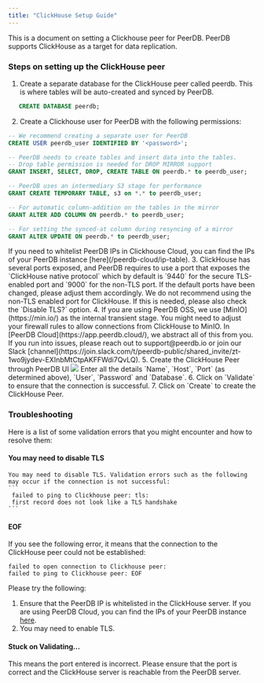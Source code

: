 ```yaml
---
title: "ClickHouse Setup Guide"
---
```


This is a document on setting a Clickhouse peer for PeerDB. PeerDB supports ClickHouse as a target for data replication.
### Steps on setting up the ClickHouse peer

1. Create a separate database for the ClickHouse peer called peerdb. This is where tables will be auto-created and synced by PeerDB.
```sql
   CREATE DATABASE peerdb;
```
2. Create a Clickhouse user for PeerDB with the following permissions:
```sql
-- We recommend creating a separate user for PeerDB
CREATE USER peerdb_user IDENTIFIED BY '<password>';

-- PeerDB needs to create tables and insert data into the tables.
-- Drop table permission is needed for DROP MIRROR support
GRANT INSERT, SELECT, DROP, CREATE TABLE ON peerdb.* to peerdb_user;

-- PeerDB uses an intermediary S3 stage for performance
GRANT CREATE TEMPORARY TABLE, s3 on *.* to peerdb_user;

-- For automatic column-addition on the tables in the mirror
GRANT ALTER ADD COLUMN ON peerdb.* to peerdb_user;

-- For setting the synced-at column during resyncing of a mirror
GRANT ALTER UPDATE ON peerdb.* to peerdb_user;
```

<Note>
If you need to whitelist PeerDB IPs in Clickhouse Cloud, you can find the IPs of your PeerDB instance [here](/peerdb-cloud/ip-table).
</Note>
3. ClickHouse has several ports exposed, and PeerDB requires to use a port that exposes the `ClickHouse native protocol` which by default is `9440` for the secure TLS-enabled port and `9000` for the non-TLS port. If the default ports have been changed, please adjust them accordingly.
<Warning>
We do not recommend using the non-TLS enabled port for ClickHouse. If this is needed, please also check the `Disable TLS?` option.
</Warning>
4. If you are using PeerDB OSS, we use [MinIO](https://min.io/) as the internal transient stage. You might need to adjust your firewall rules to allow connections from ClickHouse to MinIO. In [PeerDB Cloud](https://app.peerdb.cloud/), we abstract all of this from you. If you run into issues, please reach out to support@peerdb.io or join our Slack [channel](https://join.slack.com/t/peerdb-public/shared_invite/zt-1wo9jydev-EXInbMtCtpAKFFWdi7QvLQ).
5. Create the ClickHouse Peer through PeerDB UI
    <Frame caption="Choose PostgreSQL Peer">
    <img src="/images/setup/clickhouse/clickhousepeer.png" />
    </Frame>
    Enter all the details `Name`, `Host`, `Port` (as determined above), `User`, `Password` and `Database`.
6. Click on `Validate` to ensure that the connection is successful.
7. Click on `Create` to create the ClickHouse Peer.

### Troubleshooting
Here is a list of some validation errors that you might encounter and how to resolve them:
#### You may need to disable TLS
    You may need to disable TLS. Validation errors such as the following may occur if the connection is not successful:
    ```
     failed to ping to Clickhouse peer: tls:
     first record does not look like a TLS handshake
    ```

#### EOF
If you see the following error, it means that the connection to the ClickHouse peer could not be established:
```
failed to open connection to Clickhouse peer:
failed to ping to Clickhouse peer: EOF
```
Please try the following:
1. Ensure that the PeerDB IP is whitelisted in the ClickHouse server. If you are using PeerDB Cloud, you can find the IPs of your PeerDB instance [here](/peerdb-cloud/ip-table).
2. You may need to enable TLS.

#### Stuck on Validating...
This means the port entered is incorrect. Please ensure that the port is correct and the ClickHouse server is reachable from the PeerDB server.